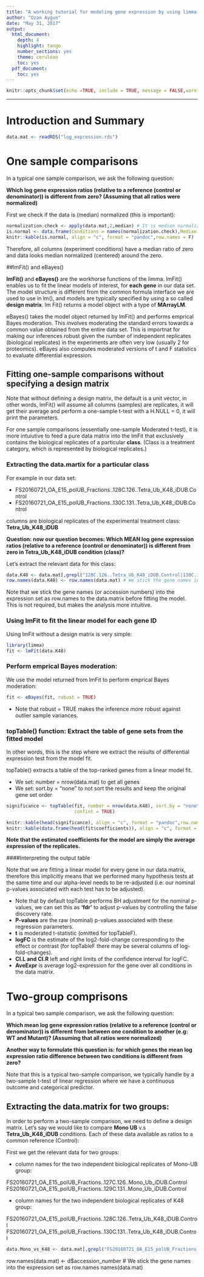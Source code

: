 ```yaml
---
title: "A working tutorial for modeling gene expression by using limma package"
author: "Ozan Aygun"
date: "May 31, 2017"
output:
  html_document:
    depth: 4
    highlight: tango
    number_sections: yes
    theme: cerulean
    toc: yes
  pdf_document:
    toc: yes
---
```



```r
knitr::opts_chunk$set(echo =TRUE, include = TRUE, message = FALSE,warning = FALSE)
```

___

# Introduction and Summary

```r

data.mat <- readRDS("log_expression.rds")
```


# One sample comparisons

In a typical one sample comparison, we ask the following question:

**Which log gene expression ratios (relative to a reference (control or denominator)) is different from zero? (Assuming that all ratios were normalized)**

First we check if the data is (median) normalized (this is important):
```r
normalization.check <- apply(data.mat,2,median) # It is median normalized
is.normal <- data.frame(Conditions = names(normalization.check),Median = normalization.check)
knitr::kable(is.normal, align = "c", format = "pandoc",row.names = F)
```

Therefore, all columns (experiment conditions) have a median ratio of zero and data looks median normalized (centered) around the zero.

##lmFit() and eBayes()

**lmFit()** and **eBayes()** are the workhorse functions of the limma. lmFit() enables us to fit the linear models of interest, for **each gene** in our data set. The model structure is different from the common formula interface we are used to use in lm(), and models are typically specified by using a so called **design matrix**. lm Fit() returns a model object with a type of **MArrayLM**.

eBayes() takes the model object returned by lmFit() and performs emprical Bayes moderation. This involves moderating the standard errors towards a common value obtained from the entire data set. This is importnat for making our inferences robust given the number of independent replicates (biological replicates) in the experiments are often very low (usually 2 for proteomics). eBayes also computes moderated versions of t and F statistics to evaluate differential expression.

## Fitting one-sample comparisons without specifying a design matrix

Note that without defining a design matrix, the default is a unit vector, in other words, lmFit() will assume all columns (samples) are replicates, it will get their average and perform a one-sample t-test with a H.NULL = 0, it will print the parameters.

For one sample comparisons (essentially one-sample Moderated t-test), it is more intuiutive to feed a pure data matrix into the lmFit that exclusively contains the biological replicates of a particular **class**. (Class is a treatment category, which is represented by biological replicates.)

### Extracting the data.martix for a particular class

For example in our data set:

- FS20160721_OA_E15_polUB_Fractions..128C.126..Tetra_Ub_K48_iDUB.Control	
- FS20160721_OA_E15_polUB_Fractions..130C.131..Tetra_Ub_K48_iDUB.Control	

columns are biological replicates of the experimental treatment class: **Tetra_Ub_K48_iDUB**

**Question: now our question becomes: Which MEAN log gene expression ratios (relative to a reference (control or denominator)) is different from zero in Tetra_Ub_K48_iDUB condition (class)?**

Let's extract the relevant data for this class:

```r
data.K48 <- data.mat[,grepl("128C.126..Tetra_Ub_K48_iDUB.Control|130C.131..Tetra_Ub_K48_iDUB.Control",names(data.mat))]
row.names(data.K48) <- row.names(data.mat) # We stick the gene names into the expression set as row.names
```

Note that we stick the gene names (or accession numbers) into the expression set as row.names to the data.matrix before fitting the model. This is not required, but makes the analysis more intuitive.

### Using lmFit to fit the linear model for each gene ID

Using lmFit without a design matrix is very simple:

```r
library(limma)
fit <- lmFit(data.K48)
```


### Perform emprical Bayes moderation:

We use the model returned from lmFit to perform emprical Bayes moderation:

```r
fit <- eBayes(fit, robust = TRUE)
```

- Note that robust = TRUE makes the inference more robust against outlier sample variances.

### topTable() function: Extract the table of gene sets from the fitted model

In other words, this is the step where we extract the results of differential expression test from the model fit.

topTable() extracts a table of the top-ranked genes from a linear model fit.

- We set: number = nrow(data.mat) to get all genes
- We set: sort.by = "none" to not sort the results and keep the original gene set order

```r

significance <- topTable(fit, number = nrow(data.K48), sort.by = "none", adjust.method = "fdr",
                         confint = TRUE)

knitr::kable(head(significance), align = "c", format = "pandoc",row.names = T)
knitr::kable(data.frame(head(fit$coefficients)), align = "c", format = "pandoc",row.names = T)

```

**Note that the estimated coefficients for the model are simply the average expression of the replicates.**


####Interpreting the output table

Note that we are fitting a linear model for every gene in our data.matrix, therefore this implicitly means that we performed many hypothesis tests at the same time and our alpha-level needs to be re-adjusted (i.e: our nominal p-values associated with each test has to be adjusted).

- Note that by default topTable performs BH adjustment for the nominal p-values, we can set this as **'fdr'** to adjust p-values by controlling the false discovery rate.
- **P-values** are the raw (nominal) p-values associated with these regression parameters.
- **t** is moderated t-statistic (omitted for topTableF).
- **logFC** is the estimate of the log2-fold-change corresponding to the effect or contrast (for topTableF there may be several columns of log-fold-changes).
- **CI.L and CI.R** left and right limits of the confidence interval for logFC.
- **AveExpr** is average log2-expression for the gene over all conditions in the data matrix.

# Two-group comprisons

In a typical two sample comparison, we ask the following question:

**Which mean log gene expression ratios (relative to a reference (control or denominator)) is different from between one condition to another (e.g: WT and Mutant)? (Assuming that all ratios were normalized)**

**Another way to formulate this question is: for which genes the mean log expression ratio difference between two conditions is different from zero?**

Note that this is a typical two-sample comparison, we typically handle by a two-sample t-test of linear regression where we have a continuous outcome and categorical predictor.

## Extracting the data.matrix for two groups:

In order to perform a two-sample comparison, we need to define a design matrix. Let's say we would like to compare **Mono UB** v.s **Tetra_Ub_K48_iDUB** conditions. Each of these data available as ratios to a common reference (Control):

First we get the relevant data for two groups:

- column names for the two independent biological replicates of Mono-UB group:

FS20160721_OA_E15_polUB_Fractions..127C.126..Mono_Ub_iDUB.Control	
FS20160721_OA_E15_polUB_Fractions..129C.131..Mono_Ub_iDUB.Control


- column names for the two independent biological replicates of K48 group:

FS20160721_OA_E15_polUB_Fractions..128C.126..Tetra_Ub_K48_iDUB.Control	
FS20160721_OA_E15_polUB_Fractions..130C.131..Tetra_Ub_K48_iDUB.Control	

```r
data.Mono_vs_K48 <- data.mat[,grepl("FS20160721_OA_E15_polUB_Fractions..127C.126..Mono_Ub_iDUB.Control|FS20160721_OA_E15_polUB_Fractions..129C.131..Mono_Ub_iDUB.Control|128C.126..Tetra_Ub_K48_iDUB.Control|130C.131..Tetra_Ub_K48_iDUB.Control",names(data.mat))]
```

row.names(data.mat) <- d$accession_number # We stick the gene names into the expression set as row.names
names(data.mat)






